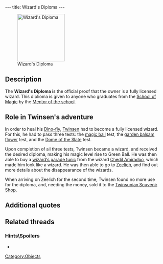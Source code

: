 ---
title: Wizard's Diploma
---

[[Image:Diploma.gif|right|154px|thumb|Wizard's Diploma]]

{{Quote|
Quote=Your diploma in magic has allowed you to reach the green ball level of magic.|
Character=Official description}}

==Description==
The '''Wizard's Diploma''' is the official proof that the owner is a fully licensed wizard. This diplioma is given to anyone who graduates from the [[School of Magic]] by the [[Mentor of the School of Magic|Mentor of the school]].

==Role in Twinsen's adventure==
In order to heal his [[Dino-fly]], [[Twinsen]] had to become a fully licensed wizard. For this, he had to pass three tests: the [[magic ball]] test, the [[garden balsam flower]] test, and the [[Dome of the Slate]] test.

Upon completion of all three tests, Twinsen became a wizard, and received the desired diploma, making his magic level rise to Green Ball. He was then able to buy a [[wizard's parade tunic]] from the wizard [[Chedil Amiradoo]], which made him look like a wizard. He was then able to go to [[Zeelich]], and find out more details about the disappearance of the wizards.

When arriving on Zeelich for the second time, Twinsen found no more use for the diploma, and, needing the money, sold it to the [[Twinsunian Souvenir Shop]].

==Additional quotes==
{{Quote|
Quote=You can bring me the result of each test at your leisure, but I will give you your wizard's diploma and your new level of magic only after you succeed in all 3 tests.|
Character=Mentor of the School of Magic}}
{{Quote|
Quote=Bravo Twinsen. You now bear the title of wizard.|
Character=Mentor of the School of Magic}}
{{Quote|
Quote=You just received your wizard's diploma. Plus you just earned a new level of magic: green Ball.|
Character=When Twinsen received his diploma}}
{{Quote|
Quote=My dear sir, my goods are only available for fully licensed wizards.|
Character=[[Chedil Amiradoo]]}}
{{Quote|
Quote=I hold a wizard's diploma|
Character=Twinsen}}

==Related threads==
===Hints\Spoilers===
* {{thread|id=10415|title=LBA 2 Goofs}}

[[Category:Objects]]